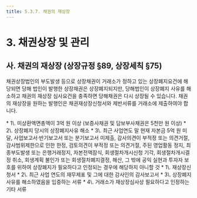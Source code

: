 ```yaml
---
title: 5.3.7. 채권의 재상장
---
```

# 3. 채권상장 및 관리

## 사. 채권의 재상장 (상장규정 §89, 상장세칙 §75)

채권상장법인의 부도발생 등으로 상장채권이 거래소가 정하고 있는 상장폐지요건에 해당되면 당해 법인이 발행한 상장채권은 상장폐지되지만, 당해법인이 상장폐지 사유를 해소하고 채권의 재상장 심사요건을 충족하면 당해채권은 다시 상장될 수 있습니다. 채권의 재상장을 원하는 발행인은 채권재상장신청서와 제반서류를 거래소에 제출하여야 합니다.

<GCallout severity="info" title="재상장심사요건 (상장규정 §89)">
* 1\. 미상환액면총액이 3억 원 이상 (보증사채권 및 담보부사채권은 5천만 원 이상)
* 2\. 상장폐지 당시의 상장폐지사유 해소
* 3\. 최근 사업연도 말 현재 자본금 5억 원 미달, 사업보고서·반기보고서 또는 분기보고서 미제출, 감사의견이 부적정 또는 의견거절, 감사범위제한으로 인한 한정, 검토의견이 부적정 또는 의견거절, 주된 영업활동 정지, 최종부도발생 또는 은행거래정지, 자본전액잠식, 회생절차개시신청 기각, 회생절차개시결정 취소, 회생계획 불인가 또는 회생절차폐지결정, 해산, 그 밖에 공익 실현과 투자자 보호를 위하여 상장폐지가 필요하다고 인정되는 경우에 해당하지 아니할 것 
</GCallout>
<GCallout severity="info" title="재상장신청 시 제출서류 (상장세칙 §75)">
* 1\. 재상장신청서
* 2\. 최근 사업 연도의 재무제표 및 그에 대한 감사인의 감사보고서
* 3\. 상장폐지사유를 해소하였음을 입증하는 서류
* 4\. 거래소가 재상장심사상 필요하다고 인정하는 기타 서류
</GCallout>

